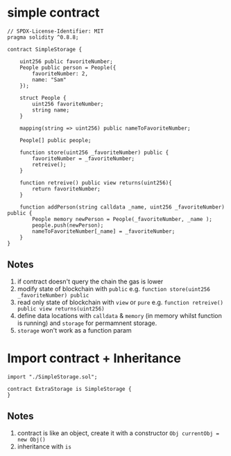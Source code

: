 # simple contract

```solidity
// SPDX-License-Identifier: MIT
pragma solidity ^0.8.8;

contract SimpleStorage {

    uint256 public favoriteNumber;
    People public person = People({
        favoriteNumber: 2,
        name: "Sam"
    });

    struct People {
        uint256 favoriteNumber;
        string name;
    }

    mapping(string => uint256) public nameToFavoriteNumber;

    People[] public people;

    function store(uint256 _favoriteNumber) public {
        favoriteNumber = _favoriteNumber;
        retreive();
    }

    function retreive() public view returns(uint256){
        return favoriteNumber;
    }

    function addPerson(string calldata _name, uint256 _favoriteNumber) public {
        People memory newPerson = People(_favoriteNumber, _name );
        people.push(newPerson);
        nameToFavoriteNumber[_name] = _favoriteNumber;
    }
}
```

## Notes

1. if contract doesn't query the chain the gas is lower
2. modify state of blockchain with `public` e.g. `function store(uint256 _favoriteNumber) public`
3. read only state of blockchain with `view` or `pure` e.g. `function retreive() public view returns(uint256)`
4. define data locations with `calldata` & `memory` (in memory whilst function is running) and `storage` for permamnent storage.
5. `storage` won't work as a function param

# Import contract + Inheritance

```solidity
import "./SimpleStorage.sol";

contract ExtraStorage is SimpleStorage {
}

```

## Notes

1. contract is like an object, create it with a constructor `Obj currentObj = new Obj()`
2. inheritance with `is`
